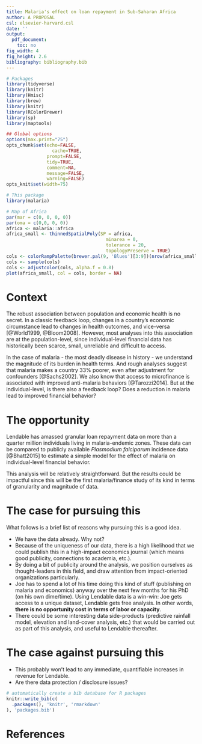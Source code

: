 ```yaml
---
title: Malaria's effect on loan repayment in Sub-Saharan Africa
author: A PROPOSAL
csl: elsevier-harvard.csl
date: ''
output:
  pdf_document:
    toc: no
fig_width: 4
fig_height: 2.6
bibliography: bibliography.bib
---
```



```r
# Packages
library(tidyverse)
library(knitr)
library(Hmisc)
library(brew)
library(knitr)
library(RColorBrewer)
library(sp)
library(maptools)

## Global options
options(max.print="75")
opts_chunk$set(echo=FALSE,
	             cache=TRUE,
               prompt=FALSE,
               tidy=TRUE,
               comment=NA,
               message=FALSE,
               warning=FALSE)
opts_knit$set(width=75)

# This package
library(malaria)
```


```r
# Map of Africa
par(mar = c(0, 0, 0, 0))
par(oma = c(0,0, 0, 0))
africa <- malaria::africa
africa_small <- thinnedSpatialPoly(SP = africa,
                                     minarea = 0,
                                     tolerance = 20,
                                     topologyPreserve = TRUE)
cols <- colorRampPalette(brewer.pal(9, 'Blues')[3:9])(nrow(africa_small))
cols <- sample(cols)
cols <- adjustcolor(cols, alpha.f = 0.8)
plot(africa_small, col = cols, border = NA)
```



# Context


The robust association between population and economic health is no secret. In a classic feedback loop, changes in a country's economic circumstance lead to changes in health outcomes, and vice-versa [@World1999, @Bloom2008]. However, most analyses into this association are at the population-level, since individual-level financial data has historically been scarce, small, unreliable and difficult to access. 


In the case of malaria - the most deadly disease in history - we understand the magnitude of its burden in health terms. And rough analyses suggest that malaria makes a country 33% poorer, even after adjustment for confounders [@Sachs2002]. We also know that access to microfinance is associated with improved anti-malaria behaviors [@Tarozzi2014]. But at the individual-level, is there also a feedback loop? Does a reduction in malaria lead to improved financial behavior? 


# The opportunity

Lendable has amassed granular loan repayment data on more than a quarter million individuals living in malaria-endemic zones. These data can be compared to publicly available _Plasmodium falciparum_ incidence data [@Bhatt2015] to estimate a simple model for the effect of malaria on individual-level financial behavior. 

This analysis will be relatively straightforward. But the results could be impactful since this will be the first malaria/finance study of its kind in terms of granularity and magnitude of data. 

# The case for pursuing this 

What follows is a brief list of reasons why pursuing this is a good idea.

- We have the data already. Why not? 
- Because of the uniqueness of our data, there is a high likelihood that we could publish this in a high-impact economics journal (which means good publicity, connections to academia, etc.). 
- By doing a bit of publicity around the analysis, we position ourselves as thought-leaders in this field, and draw attention from impact-oriented organizations particularly. 
- Joe has to spend a lot of his time doing this kind of stuff (publishing on malaria and economics) anyway over the next few months for his PhD (on his own dime/time). Using Lendable data is a win-win: Joe gets access to a unique dataset, Lendable gets free analysis. In other words, **there is no opportunity cost in terms of labor or capacity**.
- There could be some interesting data side-products (predictive rainfall model, elevation and land-cover analysis, etc.) that would be carried out as part of this analysis, and useful to Lendable thereafter. 

# The case against pursuing this 

- This probably won't lead to any immediate, quantifiable increases in revenue for Lendable. 
- Are there data protection / disclosure issues? 




```r
# automatically create a bib database for R packages
knitr::write_bib(c(
  .packages(), 'knitr', 'rmarkdown'
), 'packages.bib')
```


# References

